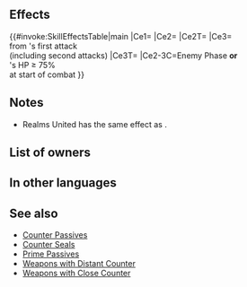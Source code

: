 {{Passive
|name=Realms United
|type=A
|exclusive=1
|canUseWeapon={{WeaponList|All}}
|canUseMove={{MoveList|All}}
|properties=random_owner
|1name=Realms United
|1tagid=SID_白夜と暗夜と共に
|1effect=Unit can counterattack regardless of foe's range. If foe initiates combat or foe's HP ≥ 75% at start of combat, inflicts Atk/Spd/Def/Res-7 on foe and reduces damage from foe's first attack by 7 during combat (for standard attacks, "first attack" means only the first strike; for effects that grant "unit attacks twice," it means the first and second strikes).
|1cost=300
|1required=-
}}
==Effects==
{{#invoke:SkillEffectsTable|main
|Ce1={{Eft|Distant Counter}}
|Ce2={{Eft|Temporary debuffs|Atk/Spd/Def/Res|7}}
|Ce2T={{Tgt|Foe}}
|Ce3={{Eft|Damage Reduction|7}}<br>from {{Tgt|Foe}}'s first attack<br>(including second attacks)
|Ce3T={{Tgt|Unit}}
|Ce2-3C=Enemy Phase '''or'''<br>{{Tgt|Foe}}'s HP ≥ 75%<br>at start of combat
}}
==Notes==
* Realms United has the same effect as {{St|Distant Counter}}.
{{IfFoeInitiates}}
{{Temporary debuffs}}
{{FlatDamageReduction|7}}
==List of owners==
{{Skill Hero List}}
==In other languages==
{{OtherLanguages
|japanese=白夜と暗夜と共に
|german=Vereinte Reiche
|spanishEU=Reinos aunados
|spanishLA=Reinos aunados
|french=Royaumes unis
|italian=Reami uniti
|chineseTW=與白夜和暗夜同在
|portuguese=Reinos unidos
}}
==See also==
{{See also skills|cond=(Description LIKE '%unit can counterattack regardless of%range%' AND SCategory!='Weapon') AND ((Exclusive=1 AND Name NOT LIKE '%+') OR SCategory='captain')}}
* [[Counter Passives]]
* [[Counter Seals]]
* [[Prime Passives]]
* [[Weapons with Distant Counter]]
* [[Weapons with Close Counter]]
{{Passives Navbox|A}}